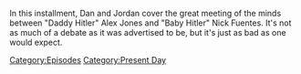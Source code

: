 {{DEFAULTSORT:
    #_EPISODE_0864:October 25, 2023
}}{{Episode
    | title           = October 25, 2023
    | caption         = Listen to this episode on [https://knowledgefight.libsyn.com/864-october-25-2023 Libsyn] [None Spotify], Read the [[Transcript/864: October 25, 2023|Unofficial Transcript]]
    | episodeNumber   = 864
    | length          = 02:14:37
    | airDate         = October 30, 2023
    | coverageDate    = October 25, 2023
    | episodeType     = [[:Category:Present Day|Present Day]]
    | appearance      = [[Nick Fuentes]], [[Vladimir Putin]], [[Donald Trump]], [[Larry Fink]], [[Owen Shroyer]]
    | previousEpisode = [[863: Keepin' It Fake, With Vivek]]
    | nextEpisode     = [[865: Chatting with Anna Merlan]]
}}

{{Stub}}

In this installment, Dan and Jordan cover the great meeting of the minds between "Daddy Hitler" Alex Jones and "Baby Hitler" Nick Fuentes.  It's not as much of a debate as it was advertised to be, but it's just as bad as one would expect.

[[Category:Episodes]]
[[Category:Present Day]]
